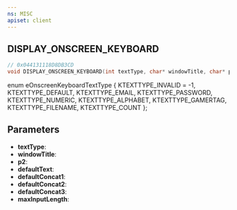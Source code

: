 ```yaml
---
ns: MISC
apiset: client
---
```

## DISPLAY_ONSCREEN_KEYBOARD

```c
// 0x044131118D8DB3CD
void DISPLAY_ONSCREEN_KEYBOARD(int textType, char* windowTitle, char* p2, char* defaultText, char* defaultConcat1, char* defaultConcat2, char* defaultConcat3, int maxInputLength);
```

enum eOnscreenKeyboardTextType
{
	KTEXTTYPE_INVALID = -1,
	KTEXTTYPE_DEFAULT,
	KTEXTTYPE_EMAIL,
	KTEXTTYPE_PASSWORD,
	KTEXTTYPE_NUMERIC,
	KTEXTTYPE_ALPHABET,
	KTEXTTYPE_GAMERTAG,
	KTEXTTYPE_FILENAME,
	KTEXTTYPE_COUNT
};

## Parameters
* **textType**:
* **windowTitle**:
* **p2**:
* **defaultText**:
* **defaultConcat1**:
* **defaultConcat2**:
* **defaultConcat3**:
* **maxInputLength**: